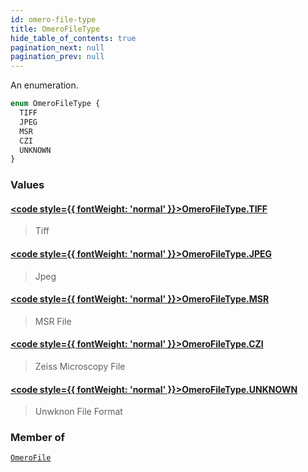 ```yaml
---
id: omero-file-type
title: OmeroFileType
hide_table_of_contents: true
pagination_next: null
pagination_prev: null
---
```








An enumeration.

```graphql
enum OmeroFileType {
  TIFF
  JPEG
  MSR
  CZI
  UNKNOWN
}
```


### Values

#### [<code style={{ fontWeight: 'normal' }}>OmeroFileType.<b>TIFF</b></code>](#) 
> Tiff
> 

#### [<code style={{ fontWeight: 'normal' }}>OmeroFileType.<b>JPEG</b></code>](#) 
> Jpeg
> 

#### [<code style={{ fontWeight: 'normal' }}>OmeroFileType.<b>MSR</b></code>](#) 
> MSR File
> 

#### [<code style={{ fontWeight: 'normal' }}>OmeroFileType.<b>CZI</b></code>](#) 
> Zeiss Microscopy File
> 

#### [<code style={{ fontWeight: 'normal' }}>OmeroFileType.<b>UNKNOWN</b></code>](#) 
> Unwknon File Format
> 



### Member of

[`OmeroFile`](/docs/schemas/mikro/objects/omero-file)  <Badge class="secondary" text="object"/>



